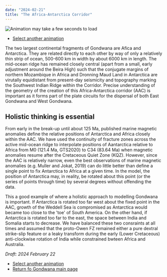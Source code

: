 ```yaml
---
date: "2024-02-21"
title: "The Africa-Antarctica Corridor"
---
```


![Animation may take a few seconds to load](http://www.reeves.nl/upload/AAC.gif)

* [Select another animation](../animations)

The two largest continental fragments of Gondwana are Afica and Antarctica.  They are related directly to each other by way of only a relatively thin strip of ocean, 500-600 km in width by about 6000 km in length. The mid-ocean ridge has remained closely central (apart from a small, early adjustment around the Beira 
High) such that the conjugate margins of northern Mozambique in Africa and Dronning Maud Land in Antarctica are virutally equidistant from present-day seismicity and topography marking the Southwest Indian Ridge within the Corridor.  Precise understanding of the geometry of the creation of this Africa-Antarctica corridor (AAC) is important as it forms part of the plate circuits for the dispersal of both East Gondwana and West Gondwana.

## Holistic thinking is essential

From early in the break-up until about 125 Ma, published marine magnetic anomalies define the relative positions of Antarctica and Africa closely within the 
AAC. We have used the continuity of fracture zones across the active mid-ocean ridge to interpolate positions of Aantarctica relative to Africa from M0 (121.4 
Ma, GTS2020) to C34 (83.64 Ma) when magnetic anomalies resume after the Cretaceous Quiet Zone (KQZ). However, since the AAC is relatively narrow, even the best observations of marine magnetic anomalies (e.g. Muller and Jokat, 2019) can do little better than define a single point to fix Antarctica to Africa at a given time.  In the model, the position of Antarctica may, in reality, be rotated about this point (or the series of points through time) by several degrees without offending the data. 

This a good example of where a holistic approach to modelling Gondwana is important.  If Antarctica is rotated too far west about the fixed point in the AAC, growth of the Weddell Sea is compromised as Antarctica would became too close to the 'toe' of South America.  On the other hand, if Antarctica is rotated too far to the east, the space between India and Somalia starts to decrease.  We have balanced these two consraints at all times and assumed that the proto-Owen FZ remained either a pure dextral strike-slip feature or a leaky transform during the early (Lower Cretaceous) anti-clockwise rotation of India while constrained bwteen Africa and Australia.

*Draft: 2024 February 22*

* [Select another animation](../animations)
* [Return fo Gondwana main page](../../gondwana)
